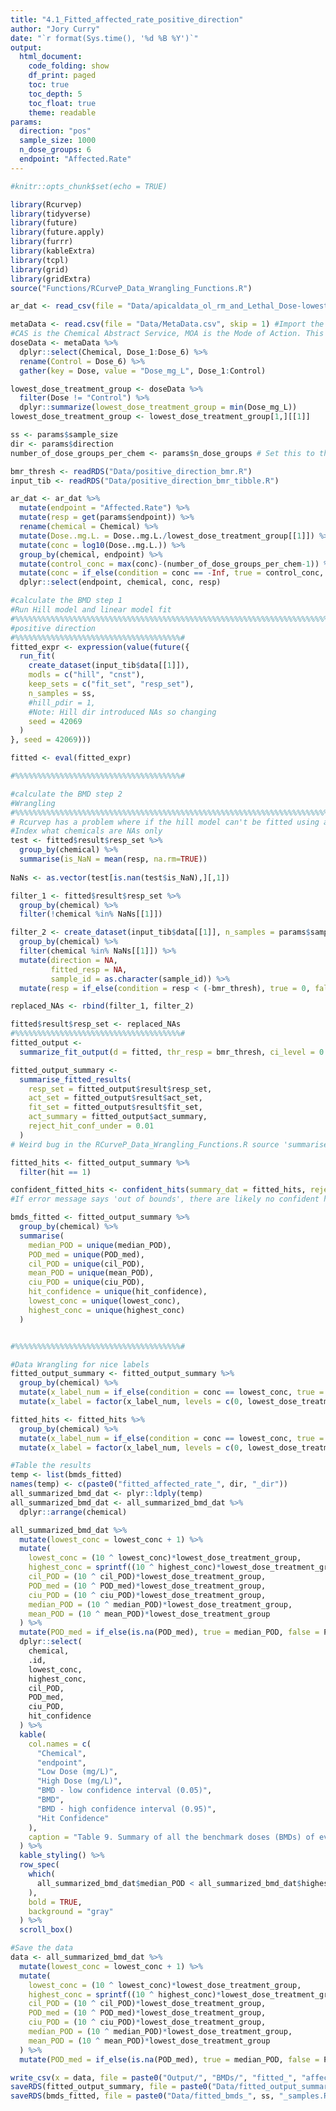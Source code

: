 ```yaml
---
title: "4.1_Fitted_affected_rate_positive_direction"
author: "Jory Curry"
date: "`r format(Sys.time(), '%d %B %Y')`"
output: 
  html_document:
    code_folding: show
    df_print: paged
    toc: true
    toc_depth: 5
    toc_float: true
    theme: readable
params:
  direction: "pos"
  sample_size: 1000
  n_dose_groups: 6
  endpoint: "Affected.Rate"
---
```


```r
#knitr::opts_chunk$set(echo = TRUE)
```

```r
library(Rcurvep)
library(tidyverse)
library(future)
library(future.apply)
library(furrr)
library(kableExtra)
library(tcpl)
library(grid)
library(gridExtra)
source("Functions/RCurveP_Data_Wrangling_Functions.R")
```

```r
ar_dat <- read_csv(file = "Data/apicaldata_ol_rm_and_Lethal_Dose-lowest_dose_removed.csv")

metaData <- read.csv(file = "Data/MetaData.csv", skip = 1) #Import the Meta Data that includes information about the data in the folders
#CAS is the Chemical Abstract Service, MOA is the Mode of Action. This table includes useful information about the exposure concentrations for each chemical dose in mg/L. We'll use this later to create our final data frame
doseData <- metaData %>%
  dplyr::select(Chemical, Dose_1:Dose_6) %>%
  rename(Control = Dose_6) %>%
  gather(key = Dose, value = "Dose_mg_L", Dose_1:Control)

lowest_dose_treatment_group <- doseData %>%
  filter(Dose != "Control") %>%
  dplyr::summarize(lowest_dose_treatment_group = min(Dose_mg_L))
lowest_dose_treatment_group <- lowest_dose_treatment_group[1,][[1]]

ss <- params$sample_size
dir <- params$direction
number_of_dose_groups_per_chem <- params$n_dose_groups # Set this to the number of dose groups you have (including control)

bmr_thresh <- readRDS("Data/positive_direction_bmr.R")
input_tib <- readRDS("Data/positive_direction_bmr_tibble.R")
```

```r
ar_dat <- ar_dat %>%
  mutate(endpoint = "Affected.Rate") %>%
  mutate(resp = get(params$endpoint)) %>%
  rename(chemical = Chemical) %>%
  mutate(Dose..mg.L. = Dose..mg.L./lowest_dose_treatment_group[[1]]) %>%
  mutate(conc = log10(Dose..mg.L.)) %>%
  group_by(chemical, endpoint) %>%
  mutate(control_conc = max(conc)-(number_of_dose_groups_per_chem-1)) %>% #making sure there are no infinite values for concentrations. Controls are made to be 1 dose group down from the lowest concentration
  mutate(conc = if_else(condition = conc == -Inf, true = control_conc, false = conc)) %>%
  dplyr::select(endpoint, chemical, conc, resp)
```

```r
#calculate the BMD step 1
#Run Hill model and linear model fit
#%%%%%%%%%%%%%%%%%%%%%%%%%%%%%%%%%%%%%%%%%%%%%%%%%%%%%%%%%%%%%%%%%%%%%%%%%%%%%#
#positive direction
#%%%%%%%%%%%%%%%%%%%%%%%%%%%%%%%%%%%%%#
fitted_expr <- expression(value(future({
  run_fit(
    create_dataset(input_tib$data[[1]]),
    modls = c("hill", "cnst"),
    keep_sets = c("fit_set", "resp_set"),
    n_samples = ss,
    #hill_pdir = 1,
    #Note: Hill dir introduced NAs so changing
    seed = 42069
  )
}, seed = 42069)))

fitted <- eval(fitted_expr)

#%%%%%%%%%%%%%%%%%%%%%%%%%%%%%%%%%%%%%#
```

```r
#calculate the BMD step 2
#Wrangling
#%%%%%%%%%%%%%%%%%%%%%%%%%%%%%%%%%%%%%%%%%%%%%%%%%%%%%%%%%%%%%%%%%%%%%%%%%%%%%#
# Rcurvep has a problem where if the hill model can't be fitted using a specific direction for any of the simulated responses, it just sets them all to NA. This is an issue because it makes plotting the failed models impossible. SO going to resample the responses for those chemicals that get flagged as NA so i can re-model them myself for images even though they go in the incorrect direction.
#Index what chemicals are NAs only
test <- fitted$result$resp_set %>%
  group_by(chemical) %>%
  summarise(is_NaN = mean(resp, na.rm=TRUE))
  
NaNs <- as.vector(test[is.nan(test$is_NaN),][,1])

filter_1 <- fitted$result$resp_set %>%
  group_by(chemical) %>%
  filter(!chemical %in% NaNs[[1]])

filter_2 <- create_dataset(input_tib$data[[1]], n_samples = params$sample_size) %>%
  group_by(chemical) %>%
  filter(chemical %in% NaNs[[1]]) %>%
  mutate(direction = NA,
         fitted_resp = NA,
         sample_id = as.character(sample_id)) %>%
  mutate(resp = if_else(condition = resp < (-bmr_thresh), true = 0, false = resp))

replaced_NAs <- rbind(filter_1, filter_2)

fitted$result$resp_set <- replaced_NAs
#%%%%%%%%%%%%%%%%%%%%%%%%%%%%%%%%%%%%%#
fitted_output <-
  summarize_fit_output(d = fitted, thr_resp = bmr_thresh, ci_level = 0.95)

fitted_output_summary <-
  summarise_fitted_results(
    resp_set = fitted_output$result$resp_set,
    act_set = fitted_output$result$act_set,
    fit_set = fitted_output$result$fit_set,
    act_summary = fitted_output$act_summary,
    reject_hit_conf_under = 0.01
  )
# Weird bug in the RCurveP_Data_Wrangling_Functions.R source 'summarise_fitted_results' function where the hit_confidence vriable needs to be divided by an addional 100 ??? - 2022/10/27

fitted_hits <- fitted_output_summary %>%
  filter(hit == 1)

confident_fitted_hits <- confident_hits(summary_dat = fitted_hits, reject_hit_conf_under = 0.01)
#If error message says 'out of bounds', there are likely no confident hits at all

bmds_fitted <- fitted_output_summary %>%
  group_by(chemical) %>%
  summarise(
    median_POD = unique(median_POD),
    POD_med = unique(POD_med),
    cil_POD = unique(cil_POD),
    mean_POD = unique(mean_POD),
    ciu_POD = unique(ciu_POD),
    hit_confidence = unique(hit_confidence),
    lowest_conc = unique(lowest_conc),
    highest_conc = unique(highest_conc)
  )


#%%%%%%%%%%%%%%%%%%%%%%%%%%%%%%%%%%%%%#

#Data Wrangling for nice labels
fitted_output_summary <- fitted_output_summary %>%
  group_by(chemical) %>%
  mutate(x_label_num = if_else(condition = conc == lowest_conc, true = 0, false = (10^conc)*lowest_dose_treatment_group)) %>%
  mutate(x_label = factor(x_label_num, levels = c(0, lowest_dose_treatment_group, lowest_dose_treatment_group*10, lowest_dose_treatment_group*100, lowest_dose_treatment_group*1000, lowest_dose_treatment_group*10000, lowest_dose_treatment_group*100000, lowest_dose_treatment_group*1000000, lowest_dose_treatment_group*10000000, lowest_dose_treatment_group*100000000, lowest_dose_treatment_group*1000000000, lowest_dose_treatment_group*10000000000), ordered = TRUE))

fitted_hits <- fitted_hits %>%
  group_by(chemical) %>%
  mutate(x_label_num = if_else(condition = conc == lowest_conc, true = 0, false = (10^conc)*lowest_dose_treatment_group)) %>%
  mutate(x_label = factor(x_label_num, levels = c(0, lowest_dose_treatment_group, lowest_dose_treatment_group*10, lowest_dose_treatment_group*100, lowest_dose_treatment_group*1000, lowest_dose_treatment_group*10000, lowest_dose_treatment_group*100000, lowest_dose_treatment_group*1000000, lowest_dose_treatment_group*10000000, lowest_dose_treatment_group*100000000, lowest_dose_treatment_group*1000000000, lowest_dose_treatment_group*10000000000), ordered = TRUE))
```

```r
#Table the results
temp <- list(bmds_fitted)
names(temp) <- c(paste0("fitted_affected_rate_", dir, "_dir"))
all_summarized_bmd_dat <- plyr::ldply(temp)
all_summarized_bmd_dat <- all_summarized_bmd_dat %>%
  dplyr::arrange(chemical)

all_summarized_bmd_dat %>%
  mutate(lowest_conc = lowest_conc + 1) %>%
  mutate(
    lowest_conc = (10 ^ lowest_conc)*lowest_dose_treatment_group,
    highest_conc = sprintf((10 ^ highest_conc)*lowest_dose_treatment_group, fmt = '%.7f'),
    cil_POD = (10 ^ cil_POD)*lowest_dose_treatment_group,
    POD_med = (10 ^ POD_med)*lowest_dose_treatment_group,
    ciu_POD = (10 ^ ciu_POD)*lowest_dose_treatment_group,
    median_POD = (10 ^ median_POD)*lowest_dose_treatment_group,
    mean_POD = (10 ^ mean_POD)*lowest_dose_treatment_group
  ) %>%
  mutate(POD_med = if_else(is.na(POD_med), true = median_POD, false = POD_med)) %>%
  dplyr::select(
    chemical,
    .id,
    lowest_conc,
    highest_conc,
    cil_POD,
    POD_med,
    ciu_POD,
    hit_confidence
  ) %>%
  kable(
    col.names = c(
      "Chemical",
      "endpoint",
      "Low Dose (mg/L)",
      "High Dose (mg/L)",
      "BMD - low confidence interval (0.05)",
      "BMD",
      "BMD - high confidence interval (0.95)",
      "Hit Confidence"
    ),
    caption = "Table 9. Summary of all the benchmark doses (BMDs) of every chemical"
  ) %>%
  kable_styling() %>%
  row_spec(
    which(
      all_summarized_bmd_dat$median_POD < all_summarized_bmd_dat$highest_conc
    ),
    bold = TRUE,
    background = "gray"
  ) %>%
  scroll_box()
```

```r
#Save the data
data <- all_summarized_bmd_dat %>%
  mutate(lowest_conc = lowest_conc + 1) %>%
  mutate(
    lowest_conc = (10 ^ lowest_conc)*lowest_dose_treatment_group,
    highest_conc = sprintf((10 ^ highest_conc)*lowest_dose_treatment_group, fmt = '%.7f'),
    cil_POD = (10 ^ cil_POD)*lowest_dose_treatment_group,
    POD_med = (10 ^ POD_med)*lowest_dose_treatment_group,
    ciu_POD = (10 ^ ciu_POD)*lowest_dose_treatment_group,
    median_POD = (10 ^ median_POD)*lowest_dose_treatment_group,
    mean_POD = (10 ^ mean_POD)*lowest_dose_treatment_group
  ) %>%
  mutate(POD_med = if_else(is.na(POD_med), true = median_POD, false = POD_med))

write_csv(x = data, file = paste0("Output/", "BMDs/", "fitted_", "affected_rate_", dir, "_", "BMDs_", ss, "_samples.csv"))
saveRDS(fitted_output_summary, file = paste0("Data/fitted_output_summary_", ss, "_samples.RDS"))
saveRDS(bmds_fitted, file = paste0("Data/fitted_bmds_", ss, "_samples.RDS"))
```
